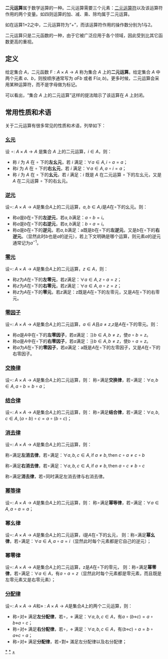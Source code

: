 {{Unreferenced|time=2014-01-04T03:12:29+00:00}}
{{NoteTA|G1=Math}}

'''二元运算'''属于数学运算的一种。二元运算需要三个元素：[[二元运算符|二元运算符]]以及该运算符作用的两个变量。如四则运算的加、减、乘、除均属于二元运算。

如在运算1+2之中，二元运算符为“+”，而该运算符作用的操作数分别为1与2。

二元运算只是二元函数的一种，由于它被广泛应用于各个领域，因此受到比其它函数更高的重视。

== 定义 ==
给定集合 <math>A</math>，二元函数 F<math>:A \times A\rightarrow A</math> 称为集合 <math>A</math> 上的'''二元运算'''。给定集合 <math>A</math> 中两个元素
<math>a</math>、<math>b</math>，则按顺序通常写为 <math>a</math>F<math>b</math> 或者 
F<math>(a, b)</math>。更多时候，二元运算会采用某种运算符，而不是字母做为标记。


可以看出，“集合 <math>A</math> 上的二元运算”这样的提法暗示了该运算在 <math>A</math> 上封闭。

== 常用性质和术语 ==
关于二元运算有很多常见的性质和术语，列举如下：

=== [[幺元|幺元]] ===

设 <math>\circ</math>: <math>A\times A\to A</math> 是集合 <math>A</math> 上的二元运算，<math>i\in A</math>，则：
* 称 <math>i</math> 为 <math>A</math> 在 <math>\circ</math> 下的'''左幺元'''，若 <math>i</math> 满足：<math>\forall a\in A,i\circ a = a</math>；
* 称<math>i</math> 为 <math>A</math> 在 <math>\circ</math> 下的'''右幺元'''，若 <math>i</math> 满足：<math>\forall a\in A,a\circ i = a</math>；
* 称 <math>i</math> 为 <math>A</math> 在 <math>\circ</math> 下的'''幺元'''，若 <math>i</math> 满足：<math>i</math> 既是 <math>A</math> 在二元运算 <math>\circ</math> 下的左幺元，又是 <math>A</math> 在二元运算 <math>\circ</math> 下的右幺元。

=== [[逆元|逆元]] ===

设<math>\circ</math>: <math>A\times A\to A</math>是集合<math>A</math>上的二元运算，<math>a,b\in A</math>,<math>i</math>是<math>A</math>在<math>\circ</math>下的幺元。则：
* 称<math>a</math>是<math>b</math>在<math>\circ</math>下的'''左逆元'''，若<math>a,b</math>满足：<math>a\circ b=i</math>。
* 称<math>a</math>是<math>b</math>在<math>\circ</math>下的'''右逆元'''，若<math>a,b</math>满足：<math>b\circ a=i</math>。
* 称<math>a</math>是<math>b</math>在<math>\circ</math>下的'''逆元'''，若<math>a,b</math>满足：a既是<math>b</math>在<math>\circ</math>下的'''左逆元'''，又是<math>b</math>在<math>\circ</math>下的'''右逆元'''。（显然此时<math>b</math>也是<math>a</math>的逆元），若上下文明确是哪个运算，则元素<math>a</math>的逆元通常记为<math>a^{-1}</math>。

=== [[零元|零元]] ===

设<math>\circ</math>: <math>A\times A\to A</math>是集合<math>A</math>上的二元运算，<math>z\in A</math>，则：
* 称<math>z</math>为<math>A</math>在<math>\circ</math>下的'''左零元'''，若<math>z</math>满足：<math>\forall a\in A,z\circ a = z</math>；
* 称<math>z</math>为<math>A</math>在<math>\circ</math>下的'''右零元'''，若<math>z</math>满足：<math>\forall a\in A,a\circ z = z</math>；
* 称<math>z</math>为<math>A</math>在<math>\circ</math>下的'''零元'''，若<math>z</math>满足：z既是<math>A</math>在<math>\circ</math>下的左零元，又是<math>A</math>在<math>\circ</math>下的右零元。

=== [[零因子|零因子]] ===

设<math>\circ</math>: <math>A\times A\to A</math>是集合<math>A</math>上的二元运算，<math>a\in A</math>且<math>a\neq z</math>,<math>z</math>是<math>A</math>在<math>\circ</math>下的零元。则：
* 称<math>a</math>是<math>A</math>中在<math>\circ</math>下的'''左零因子'''，若<math>a</math>满足：<math>\exists b\in A,b\neq z</math>，使<math>a\circ b=z</math>。
* 称<math>a</math>是<math>A</math>中在<math>\circ</math>下的'''右零因子'''，若<math>a</math>满足：<math>\exists b\in A,b\neq z</math>，使<math>b\circ a=z</math>。
* 称<math>a</math>为<math>A</math>在<math>\circ</math>下的'''零因子'''，若<math>a</math>满足：a既是<math>A</math>在<math>\circ</math>下的左零因子，又是<math>A</math>在<math>\circ</math>下的右零因子。

=== [[交換律|交換律]] ===

设<math>\circ</math>: <math>A\times A\to A</math>是集合<math>A</math>上的二元运算，则：
称<math>\circ</math>满足'''交换律'''，若<math>\circ</math>满足：<math>\forall a,b\in A,a\circ b = b\circ a</math>；

=== [[结合律|结合律]] ===

设<math>\circ</math>: <math>A\times A\to A</math>是集合<math>A</math>上的二元运算，则：
称<math>\circ</math>满足'''结合律'''，若<math>\circ</math>满足：<math>\forall a,b,c\in A,(a\circ b)\circ c = a\circ (b\circ c)</math>；

=== [[消去律|消去律]] ===

设<math>\circ</math>: <math>A\times A\to A</math>是集合<math>A</math>上的二元运算，则：

称<math>\circ</math>满足'''左消去律'''，若<math>\circ</math>满足：<math>\forall a,b,c\in A, \text{if } a\neq b, \text{then } c\circ a \neq c\circ b</math>

称<math>\circ</math>满足'''右消去律'''，若<math>\circ</math>满足：<math>\forall a,b,c\in A, \text{if } a\neq b, \text{then } a\circ c \neq b\circ c</math>

称<math>\circ</math>满足'''消去律'''，若<math>\circ</math>同时满足左消去律与右消去律。

=== [[幂等|幂等律]] ===

设<math>\circ</math>: <math>A\times A\to A</math>是集合<math>A</math>上的二元运算，则：
称<math>\circ</math>满足'''幂等律'''，若<math>\circ</math>满足：<math>\forall a\in A,a\circ a = a</math>；

=== 幂幺律 ===

设<math>\circ</math>: <math>A\times A\to A</math>是集合<math>A</math>上的二元运算，i是<math>A</math>在<math>\circ</math>下的幺元，
则：称<math>\circ</math>满足'''幂幺律'''，若<math>\circ</math>满足：<math>\forall a\in A,a\circ a = i</math>（显然此时每个元素都是它自己的逆元）；

=== 幂零律 ===

设<math>\circ</math>: <math>A\times A\to A</math>是集合<math>A</math>上的二元运算，z是<math>A</math>在<math>\circ</math>下的零元，
则：称<math>\circ</math>满足'''幂零律'''，若<math>\circ</math>满足：<math>\forall a\in A</math>，有<math>a\circ a = z</math>（显然此时每个元素都是零元素，而且既是左零元素又是右零元素）；

=== [[分配律|分配律]] ===

设<math>\circ</math>: <math>A\times A\to A</math>和<math>\diamond</math> : <math>A\times A\to A</math>是集合<math>A</math>上的两个二元运算，则：
* 称<math>\circ</math>对<math>\diamond</math> 满足'''左分配律'''，若<math>\circ</math>，<math>\diamond</math> 满足：<math>\forall a,b,c\in A</math>，有<math>a\circ (b\diamond c)=a\circ b\diamond a\circ c</math>；
* 称<math>\circ</math>对<math>\diamond</math> 满足'''右分配律'''，若<math>\circ</math>，<math>\diamond</math> 满足：<math>\forall a,b,c\in A</math>，有<math>(b\diamond c)\circ a=b\circ a\diamond c\circ a</math>；
* 称<math>\circ</math>对<math>\diamond</math> 满足'''分配律'''，若<math>\circ</math>對<math>\diamond</math> 滿足左分配律以及右分配律；


{{二元運算的性質}}

[[Category:二元运算|*]]
[[Category:二元運算的性質|*]]
[[Category:抽象代数|+]]